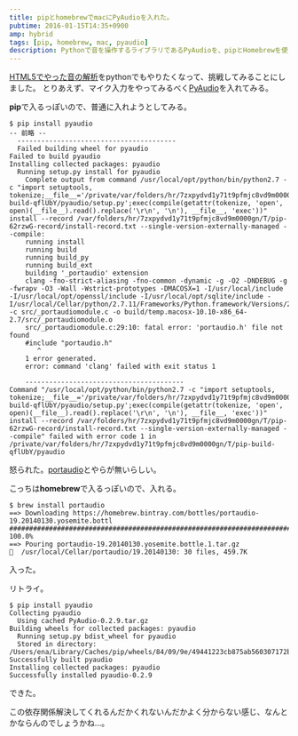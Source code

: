 ```yaml
---
title: pipとhomebrewでmacにPyAudioを入れた。
pubtime: 2016-01-15T14:35+0900
amp: hybrid
tags: [pip, homebrew, mac, pyaudio]
description: Pythonで音を操作するライブラリであるPyAudioを、pipとHomebrewを使ってMac OSにインストールしました。
---
```


[HTML5でやった音の解析](/blog/2016/01/html5-audio-context)をpythonでもやりたくなって、挑戦してみることにしました。
とりあえず、マイク入力をやってみるべく[PyAudio](https://people.csail.mit.edu/hubert/pyaudio/)を入れてみる。

**pip**で入るっぽいので、普通に入れようとしてみる。
```
$ pip install pyaudio
-- 前略 --
  ----------------------------------------
  Failed building wheel for pyaudio
Failed to build pyaudio
Installing collected packages: pyaudio
  Running setup.py install for pyaudio
    Complete output from command /usr/local/opt/python/bin/python2.7 -c "import setuptools, tokenize;__file__='/private/var/folders/hr/7zxpydvd1y71t9pfmjc8vd9m0000gn/T/pip-build-qflUbY/pyaudio/setup.py';exec(compile(getattr(tokenize, 'open', open)(__file__).read().replace('\r\n', '\n'), __file__, 'exec'))" install --record /var/folders/hr/7zxpydvd1y71t9pfmjc8vd9m0000gn/T/pip-62rzwG-record/install-record.txt --single-version-externally-managed --compile:
    running install
    running build
    running build_py
    running build_ext
    building '_portaudio' extension
    clang -fno-strict-aliasing -fno-common -dynamic -g -O2 -DNDEBUG -g -fwrapv -O3 -Wall -Wstrict-prototypes -DMACOSX=1 -I/usr/local/include -I/usr/local/opt/openssl/include -I/usr/local/opt/sqlite/include -I/usr/local/Cellar/python/2.7.11/Frameworks/Python.framework/Versions/2.7/include/python2.7 -c src/_portaudiomodule.c -o build/temp.macosx-10.10-x86_64-2.7/src/_portaudiomodule.o
    src/_portaudiomodule.c:29:10: fatal error: 'portaudio.h' file not found
    #include "portaudio.h"
       ^
    1 error generated.
    error: command 'clang' failed with exit status 1

    ----------------------------------------
Command "/usr/local/opt/python/bin/python2.7 -c "import setuptools, tokenize;__file__='/private/var/folders/hr/7zxpydvd1y71t9pfmjc8vd9m0000gn/T/pip-build-qflUbY/pyaudio/setup.py';exec(compile(getattr(tokenize, 'open', open)(__file__).read().replace('\r\n', '\n'), __file__, 'exec'))" install --record /var/folders/hr/7zxpydvd1y71t9pfmjc8vd9m0000gn/T/pip-62rzwG-record/install-record.txt --single-version-externally-managed --compile" failed with error code 1 in /private/var/folders/hr/7zxpydvd1y71t9pfmjc8vd9m0000gn/T/pip-build-qflUbY/pyaudio
```
怒られた。[portaudio](http://www.portaudio.com/)とやらが無いらしい。

こっちは**homebrew**で入るっぽいので、入れる。
```
$ brew install portaudio
==> Downloading https://homebrew.bintray.com/bottles/portaudio-19.20140130.yosemite.bottl
######################################################################## 100.0%
==> Pouring portaudio-19.20140130.yosemite.bottle.1.tar.gz
🍺  /usr/local/Cellar/portaudio/19.20140130: 30 files, 459.7K
```
入った。

リトライ。
```
$ pip install pyaudio
Collecting pyaudio
  Using cached PyAudio-0.2.9.tar.gz
Building wheels for collected packages: pyaudio
  Running setup.py bdist_wheel for pyaudio
  Stored in directory: /Users/ena/Library/Caches/pip/wheels/84/09/9e/49441223cb875ab560307172b4835caa143907305d607723c5
Successfully built pyaudio
Installing collected packages: pyaudio
Successfully installed pyaudio-0.2.9
```
できた。

この依存関係解決してくれるんだかくれないんだかよく分からない感じ、なんとかならんのでしょうかね…。
